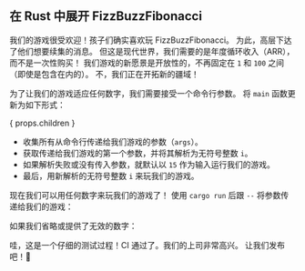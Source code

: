 
## 在 Rust 中展开 FizzBuzzFibonacci

我们的游戏很受欢迎！孩子们确实喜欢玩 FizzBuzzFibonacci。
为此，高层下达了他们想要续集的消息。
但这是现代世界，我们需要的是年度循环收入（ARR），而不是一次性购买！
我们游戏的新愿景是开放性的，不再固定在 `1` 和 `100` 之间（即使是包含在内的）。
不，我们正在开拓新的疆域！

<FizzBuzzFibonacciOpenRules />

为了让我们的游戏适应任何数字，我们需要接受一个命令行参数。
将 `main` 函数更新为如下形式：

{ props.children }

- 收集所有从命令行传递给我们游戏的参数（`args`）。
- 获取传递给我们游戏的第一个参数，并将其解析为无符号整数 `i`。
- 如果解析失败或没有传入参数，就默认以 `15` 作为输入运行我们的游戏。
- 最后，用新解析的无符号整数 `i` 来玩我们的游戏。

现在我们可以用任何数字来玩我们的游戏了！
使用 `cargo run` 后跟 `--` 将参数传递给我们的游戏：


<FizzBuzzFibonacciOpenRustOutput />

如果我们省略或提供了无效的数字：

<FizzBuzzFibonacciOpenRustOutputDefault />

哇，这是一个仔细的测试过程！CI 通过了。我们的上司非常高兴。
让我们发布吧！🚀